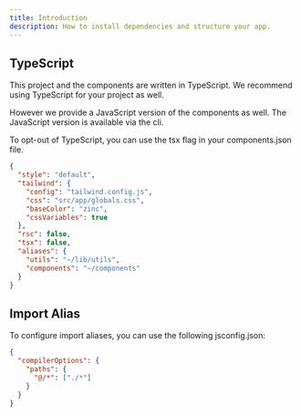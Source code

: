 ```yaml
---
title: Introduction
description: How to install dependencies and structure your app.
---
```


## TypeScript

This project and the components are written in TypeScript. We recommend using TypeScript for your project as well.

However we provide a JavaScript version of the components as well. The JavaScript version is available via the cli.

To opt-out of TypeScript, you can use the tsx flag in your components.json file.

```json:components.json
{
  "style": "default",
  "tailwind": {
    "config": "tailwind.config.js",
    "css": "src/app/globals.css",
    "baseColor": "zinc",
    "cssVariables": true
  },
  "rsc": false,
  "tsx": false,
  "aliases": {
    "utils": "~/lib/utils",
    "components": "~/components"
  }
}
```

## Import Alias

To configure import aliases, you can use the following jsconfig.json:

```json:jsconfig.json
{
  "compilerOptions": {
    "paths": {
      "@/*": ["./*"]
    }
  }
}
```
